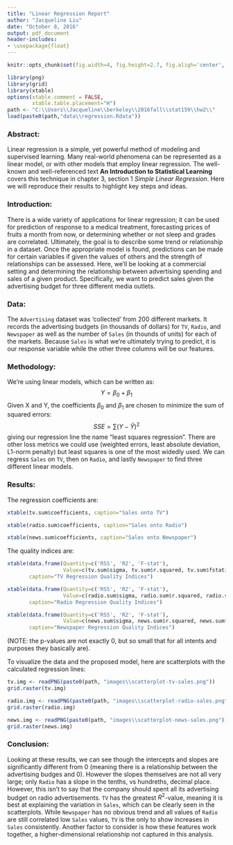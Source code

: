---
title: "Linear Regression Report"
author: "Jacqueline Liu"
date: "October 8, 2016"
output: pdf_document
header-includes:
- \usepackage{float}
---
```{r echo=FALSE}
knitr::opts_chunk$set(fig.width=4, fig.height=2.7, fig.aligh='center', echo=FALSE, warning=FALSE, message=FALSE)
```
```{r echo=FALSE}
library(png)
library(grid)
library(xtable)
options(xtable.comment = FALSE,
        xtable.table.placement="H")
path <- "C:\\Users\\Jacqueline\\berkeley\\2016fall\\stat159\\hw2\\"
load(paste0(path,"data\\regression.Rdata"))
```

### Abstract:
Linear regression is a simple, yet powerful method of modeling and supervised learning. Many real-world phenomena can be represented as a linear model, or with other models that employ linear regression. The well-known and well-referenced text **An Introduction to Statistical Learning** covers this technique in chapter 3, section 1 *Simple Linear Regression*. Here we will reproduce their results to highlight key steps and ideas.


### Introduction:
There is a wide variety of applications for linear regression; it can be used for prediction of response to a medical treatment, forecasting prices of fruits a month from now, or determining whether or not sleep and grades are correlated. Ultimately, the goal is to describe some trend or relationship in a dataset. Once the appropriate model is found, predictions can be made for certain variables if given the values of others and the strength of relationships can be assessed. Here, we'll be looking at a commercial setting and determining the relationship between advertising spending and sales of a given product. Specifically, we want to predict sales given the advertising budget for three different media outlets. 


### Data:
The `Advertising` dataset was 'collected' from 200 different markets. It records the advertising budgets (in thousands of dollars) for `TV`, `Radio`, and `Newspaper` as well as the number of `Sales` (in thounds of units) for each of the markets. Because `Sales` is what we're ultimately trying to predict, it is our response variable while the other three columns will be our features. 

### Methodology:
We're using linear models, which can be written as:
$$ Y = \beta_0 + \beta_1 $$
Given X and Y, the coefficients $\beta_0$ and $\beta_1$ are chosen to minimize the sum of squared errors:
$$ SSE = \sum (Y - \hat{Y})^2 $$
giving our regression line the name "least squares regression". There are other loss metrics we could use (weighted errors, least absolute deviation, L1-norm penalty) but least squares is one of the most widedly used. We can regress `Sales` on `TV`, then on `Radio`, and lastly `Newspaper` to find three different linear models. 

\newpage
### Results:
The regression coefficients are:

```{r, results='asis'}
xtable(tv.sum$coefficients, caption="Sales onto TV")

xtable(radio.sum$coefficients, caption="Sales onto Radio")

xtable(news.sum$coefficients, caption="Sales onto Newspaper")
```

The quality indices are:

```{r, results='asis'}
xtable(data.frame(Quantity=c('RSS', 'R2', 'F-stat'), 
                  Value=c(tv.sum$sigma, tv.sum$r.squared, tv.sum$fstatistic['value'])), 
       caption="TV Regression Quality Indices")

xtable(data.frame(Quantity=c('RSS', 'R2', 'F-stat'), 
                  Value=c(radio.sum$sigma, radio.sum$r.squared, radio.sum$fstatistic['value'])), 
       caption="Radio Regression Quality Indices")

xtable(data.frame(Quantity=c('RSS', 'R2', 'F-stat'), 
                  Value=c(news.sum$sigma, news.sum$r.squared, news.sum$fstatistic['value'])), 
       caption="Newspaper Regression Quality Indices")
```

(NOTE: the p-values are not exactly 0, but so small that for all intents and purposes they basically are).

\newpage
To visualize the data and the proposed model, here are scatterplots with the calculated regression lines:

```{r}
tv.img <- readPNG(paste0(path, "images\\scatterplot-tv-sales.png"))
grid.raster(tv.img)
```

```{r}
radio.img <- readPNG(paste0(path, "images\\scatterplot-radio-sales.png"))
grid.raster(radio.img)
```

```{r}
news.img <- readPNG(paste0(path, "images\\scatterplot-news-sales.png"))
grid.raster(news.img)
```

\newpage
### Conclusion:

Looking at these results, we can see though the intercepts and slopes are significantly different from 0 (meaning there is a relationship between the advertising budges and 0). However the slopes themselves are not all very large; only `Radio` has a slope in the tenths, vs hundreths, decimal place. However, this isn't to say that the company should spent all its advertising budget on radio advertisements. `TV` has the greatest $R^2$-value, meaning it is best at explaining the variation in `Sales`, which can be clearly seen in the scatterplots. While `Newspaper` has no obvious trend and all values of `Radio` are still correlated low `Sales` values, `TV` is the only to show increases in `Sales` consistently. Another factor to consider is how these features work together, a higher-dimensional relationship not captured in this analysis. 




